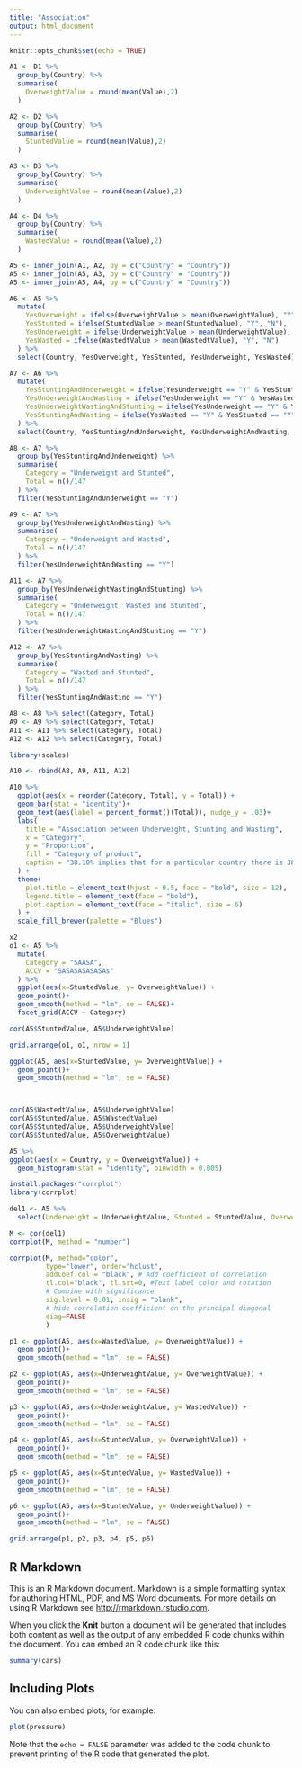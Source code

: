 ```yaml
---
title: "Association"
output: html_document
---
```


```r
knitr::opts_chunk$set(echo = TRUE)
```

```r
A1 <- D1 %>% 
  group_by(Country) %>% 
  summarise(
    OverweightValue = round(mean(Value),2)
  )

A2 <- D2 %>% 
  group_by(Country) %>% 
  summarise(
    StuntedValue = round(mean(Value),2)
  )

A3 <- D3 %>% 
  group_by(Country) %>% 
  summarise(
    UnderweightValue = round(mean(Value),2)
  )

A4 <- D4 %>% 
  group_by(Country) %>% 
  summarise(
    WastedValue = round(mean(Value),2)
  )

A5 <- inner_join(A1, A2, by = c("Country" = "Country"))
A5 <- inner_join(A5, A3, by = c("Country" = "Country"))
A5 <- inner_join(A5, A4, by = c("Country" = "Country"))

A6 <- A5 %>% 
  mutate(
    YesOverweight = ifelse(OverweightValue > mean(OverweightValue), "Y", "N"),
    YesStunted = ifelse(StuntedValue > mean(StuntedValue), "Y", "N"),
    YesUnderweight = ifelse(UnderweightValue > mean(UnderweightValue), "Y", "N"),
    YesWasted = ifelse(WastedtValue > mean(WastedtValue), "Y", "N")
  ) %>% 
  select(Country, YesOverweight, YesStunted, YesUnderweight, YesWasted)

A7 <- A6 %>% 
  mutate(
    YesStuntingAndUnderweight = ifelse(YesUnderweight == "Y" & YesStunted == "Y", "Y", "N"),
    YesUnderweightAndWasting = ifelse(YesUnderweight == "Y" & YesWasted == "Y", "Y", "N"),
    YesUnderweightWastingAndStunting = ifelse(YesUnderweight == "Y" & YesWasted == "Y" & YesStunted == "Y", "Y", "N"),
    YesStuntingAndWasting = ifelse(YesWasted == "Y" & YesStunted == "Y", "Y", "N")
  ) %>% 
  select(Country, YesStuntingAndUnderweight, YesUnderweightAndWasting, YesUnderweightWastingAndStunting, YesStuntingAndWasting)

A8 <- A7 %>% 
  group_by(YesStuntingAndUnderweight) %>% 
  summarise(
    Category = "Underweight and Stunted",
    Total = n()/147
  ) %>% 
  filter(YesStuntingAndUnderweight == "Y")

A9 <- A7 %>% 
  group_by(YesUnderweightAndWasting) %>% 
  summarise(
    Category = "Underweight and Wasted",
    Total = n()/147
  ) %>% 
  filter(YesUnderweightAndWasting == "Y")

A11 <- A7 %>% 
  group_by(YesUnderweightWastingAndStunting) %>% 
  summarise(
    Category = "Underweight, Wasted and Stunted",
    Total = n()/147
  ) %>% 
  filter(YesUnderweightWastingAndStunting == "Y")

A12 <- A7 %>% 
  group_by(YesStuntingAndWasting) %>% 
  summarise(
    Category = "Wasted and Stunted",
    Total = n()/147
  ) %>% 
  filter(YesStuntingAndWasting == "Y")

A8 <- A8 %>% select(Category, Total)
A9 <- A9 %>% select(Category, Total)
A11 <- A11 %>% select(Category, Total)
A12 <- A12 %>% select(Category, Total)

library(scales)

A10 <- rbind(A8, A9, A11, A12)

A10 %>% 
  ggplot(aes(x = reorder(Category, Total), y = Total)) +
  geom_bar(stat = "identity")+
  geom_text(aes(label = percent_format()(Total)), nudge_y = .03)+
  labs(
    title = "Association between Underweight, Stunting and Wasting",
    x = "Category",
    y = "Proportion",
    fill = "Category of product",
    caption = "38.10% implies that for a particular country there is 38.10% chance that both occour together"
  ) +
  theme(
    plot.title = element_text(hjust = 0.5, face = "bold", size = 12),
    legend.title = element_text(face = "bold"),
    plot.caption = element_text(face = "italic", size = 6)
  ) +
  scale_fill_brewer(palette = "Blues")
```


```r
x2
o1 <- A5 %>%
  mutate(
    Category = "SAASA",
    ACCV = "SASASASASASAs"
  ) %>% 
  ggplot(aes(x=StuntedValue, y= OverweightValue)) +
  geom_point()+
  geom_smooth(method = "lm", se = FALSE)+
  facet_grid(ACCV ~ Category)

cor(A5$StuntedValue, A5$UnderweightValue)

grid.arrange(o1, o1, nrow = 1)

ggplot(A5, aes(x=StuntedValue, y= OverweightValue)) +
  geom_point()+
  geom_smooth(method = "lm", se = FALSE) 



cor(A5$WastedtValue, A5$UnderweightValue)
cor(A5$StuntedValue, A5$WastedtValue)
cor(A5$StuntedValue, A5$UnderweightValue)
cor(A5$StuntedValue, A5$OverweightValue)
```

```r
A5 %>% 
ggplot(aes(x = Country, y = OverweightValue)) + 
  geom_histogram(stat = "identity", binwidth = 0.005)
```

```r
install.packages("corrplot")
library(corrplot)

del1 <- A5 %>% 
  select(Underweight = UnderweightValue, Stunted = StuntedValue, Overweight = OverweightValue, Wasted = WastedValue)

M <- cor(del1)
corrplot(M, method = "number")

corrplot(M, method="color",   
         type="lower", order="hclust", 
         addCoef.col = "black", # Add coefficient of correlation
         tl.col="black", tl.srt=0, #Text label color and rotation
         # Combine with significance
         sig.level = 0.01, insig = "blank", 
         # hide correlation coefficient on the principal diagonal
         diag=FALSE 
         )
```

```r
p1 <- ggplot(A5, aes(x=WastedValue, y= OverweightValue)) +
  geom_point()+
  geom_smooth(method = "lm", se = FALSE)

p2 <- ggplot(A5, aes(x=UnderweightValue, y= OverweightValue)) +
  geom_point()+
  geom_smooth(method = "lm", se = FALSE) 

p3 <- ggplot(A5, aes(x=UnderweightValue, y= WastedValue)) +
  geom_point()+
  geom_smooth(method = "lm", se = FALSE) 

p4 <- ggplot(A5, aes(x=StuntedValue, y= OverweightValue)) +
  geom_point()+
  geom_smooth(method = "lm", se = FALSE) 

p5 <- ggplot(A5, aes(x=StuntedValue, y= WastedValue)) +
  geom_point()+
  geom_smooth(method = "lm", se = FALSE) 

p6 <- ggplot(A5, aes(x=StuntedValue, y= UnderweightValue)) +
  geom_point()+
  geom_smooth(method = "lm", se = FALSE) 

grid.arrange(p1, p2, p3, p4, p5, p6)
```

## R Markdown

This is an R Markdown document. Markdown is a simple formatting syntax for authoring HTML, PDF, and MS Word documents. For more details on using R Markdown see <http://rmarkdown.rstudio.com>.

When you click the **Knit** button a document will be generated that includes both content as well as the output of any embedded R code chunks within the document. You can embed an R code chunk like this:

```r
summary(cars)
```

## Including Plots

You can also embed plots, for example:

```r
plot(pressure)
```

Note that the `echo = FALSE` parameter was added to the code chunk to prevent printing of the R code that generated the plot.
